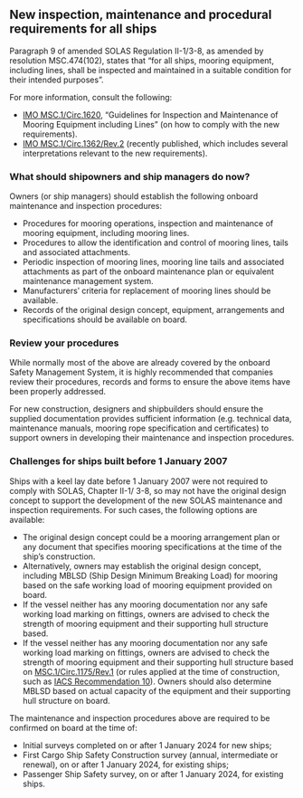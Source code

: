 ## New inspection, maintenance and procedural requirements for all ships

<div className='news-paragraph'>
Paragraph 9 of amended SOLAS Regulation II-1/3-8, as amended by resolution MSC.474(102), states that “for all ships, mooring equipment, including lines, shall be inspected and maintained in a suitable condition for their intended purposes”.

For more information, consult the following:
</div>

- [IMO MSC.1/Circ.1620](https://www.imo.org/en/OurWork/Safety/Pages/SafeMooring.aspx), “Guidelines for Inspection and Maintenance of Mooring Equipment including Lines” (on how to comply with the new requirements).
- [IMO MSC.1/Circ.1362/Rev.2](https://maritime.lr.org/l/941163/2023-08-03/7yvw5/941163/1691066652RcoEIQ9C/MSC.1_Circ.1362_Rev.2___UI_Of_Solas_Chapter_II_1_.pdf) (recently published, which includes several interpretations relevant to the new requirements).

### **What should shipowners and ship managers do now?**

Owners (or ship managers) should establish the following onboard maintenance and inspection procedures:

- Procedures for mooring operations, inspection and maintenance of mooring equipment, including mooring lines.
- Procedures to allow the identification and control of mooring lines, tails and associated attachments.
- Periodic inspection of mooring lines, mooring line tails and associated attachments as part of the onboard maintenance plan or equivalent maintenance management system.
- Manufacturersʹ criteria for replacement of mooring lines should be available.
- Records of the original design concept, equipment, arrangements and specifications should be available on board.

### **Review your procedures**

<div className='news-paragraph'>
While normally most of the above are already covered by the onboard Safety Management System, it is highly recommended that companies review their procedures, records and forms to ensure the above items have been properly addressed.

For new construction, designers and shipbuilders should ensure the supplied documentation provides sufficient information (e.g. technical data, maintenance manuals, mooring rope specification and certificates) to support owners in developing their maintenance and inspection procedures.
</div>

### **Challenges for ships built before 1 January 2007**

Ships with a keel lay date before 1 January 2007 were not required to comply with SOLAS, Chapter II-1/ 3-8, so may not have the original design concept to support the development of the new SOLAS maintenance and inspection requirements. For such cases, the following options are available: 

- The original design concept could be a mooring arrangement plan or any document that specifies mooring specifications at the time of the ship’s construction.
- Alternatively, owners may establish the original design concept, including MBLSD (Ship Design Minimum Breaking Load) for mooring based on the safe working load of mooring equipment provided on board.
- If the vessel neither has any mooring documentation nor any safe working load marking on fittings, owners are advised to check the strength of mooring equipment and their supporting hull structure based.
- If the vessel neither has any mooring documentation nor any safe working load marking on fittings, owners are advised to check the strength of mooring equipment and their supporting hull structure based on [MSC.1/Circ.1175/Rev.1](https://wwwcdn.imo.org/localresources/en/Documents/MSC.1-Circ.1175-Rev.1.pdf) (or rules applied at the time of construction, such as [IACS Recommendation 10](https://iacs.s3.af-south-1.amazonaws.com/wp-content/uploads/2022/05/19114903/rec10rev4.pdf)). Owners should also determine MBLSD based on actual capacity of the equipment and their supporting hull structure on board.

The maintenance and inspection procedures above are required to be confirmed on board at the time of: 

- Initial surveys completed on or after 1 January 2024 for new ships;
- First Cargo Ship Safety Construction survey (annual, intermediate or renewal), on or after 1 January 2024, for existing ships;
- Passenger Ship Safety survey, on or after 1 January 2024, for existing ships.

